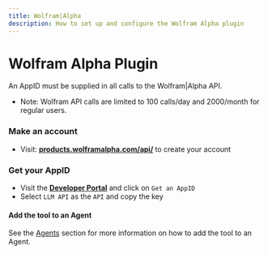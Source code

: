 ```yaml
---
title: Wolfram|Alpha
description: How to set up and configure the Wolfram Alpha plugin
---
```


# Wolfram Alpha Plugin

An AppID must be supplied in all calls to the Wolfram|Alpha API. 

- Note: Wolfram API calls are limited to 100 calls/day and 2000/month for regular users.

### Make an account 
- Visit: **[products.wolframalpha.com/api/](https://products.wolframalpha.com/api/)** to create your account

### Get your AppID
- Visit the **[Developer Portal](https://developer.wolframalpha.com/portal/myapps/)** and click on `Get an AppID`
- Select `LLM API` as the `API` and copy the key

#### Add the tool to an Agent

See the [Agents](/docs/features/agents#tools) section for more information on how to add the tool to an Agent.
